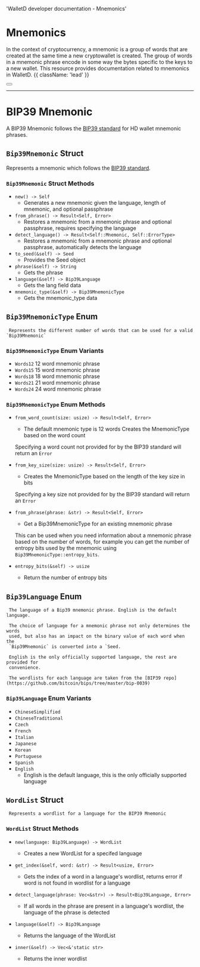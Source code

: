   'WalletD developer documentation - Mnemonics'
  
# Mnemonics

In the context of cryptocurrency, a mnemonic is a group of words that are created at the same time a new cryptowallet is created. 
The group of words in a mnemonic phrase encode in some way the bytes specific to the keys to a new wallet. This resource provides documentation related to mnemonics in WalletD. {{ className: 'lead' }}

<div className="not-prose">
  <Button
    href="/mnemonics_guide"
    variant="text"
    arrow="right"
    children="Check out our guide to using mnemonics in WalletD for examples"
  />
</div>

---

# BIP39 Mnemonic

A BIP39 Mnemonic follows the [BIP39 standard](https://github.com/bitcoin/bips/blob/master/bip-0039.mediawiki) for HD wallet mnemonic phrases.

## `Bip39Mnemonic` Struct  
   Represents a mnemonic which follows the [BIP39 standard](https://github.com/bitcoin/bips/blob/master/bip-0039.mediawiki).
### `Bip39Mnemonic` Struct Methods
- `new() -> Self` 
	 -	 Generates a new mnemonic given the language, length of mnemonic, and
	 optional passphrase
- `from_phrase() -> Result<Self, Error>` 
	 -	 Restores a mnemonic from a mnemonic phrase and optional passphrase,
	 requires specifying the language
- `detect_language() -> Result<Self::Mnemonic, Self::ErrorType> `
	 -	 Restores a mnemonic from a mnemonic phrase and optional passphrase,
	 automatically detects the language
- `to_seed(&self) -> Seed` 
	 -	 Provides the Seed object
- `phrase(&self) -> String` 
	 -	 Gets the phrase
- `language(&self) -> Bip39Language` 
	 -	 Gets the lang field data
- `mnemonic_type(&self) -> Bip39MnemonicType` 
	 -	 Gets the mnemonic_type data

## `Bip39MnemonicType` Enum
 	 Represents the different number of words that can be used for a valid `Bip39Mnemonic`

### `Bip39MnemonicType` Enum Variants
- `Words12` 12 word mnemonic phrase
- `Words15` 15 word mnemonic phrase
- `Words18` 18 word mnemonic phrase
- `Words21` 21 word mnemonic phrase
- `Words24` 24 word mnemonic phrase

### `Bip39MnemonicType` Enum Methods

- `from_word_count(size: usize) -> Result<Self, Error>` 
	 -	 The default mnemonic type is 12 words
	 Creates the MnemonicType based on the word count
	
	 Specifying a word count not provided for by the BIP39 standard will
	 return an `Error`
	
	
- `from_key_size(size: usize) -> Result<Self, Error>` 
	 -	 Creates the MnemonicType based on the length of the key size in bits
	
	 Specifying a key size not provided for by the BIP39 standard will return
	 an `Error`
	
	
- `from_phrase(phrase: &str) -> Result<Self, Error>` 
	 -	 Get a Bip39MnemonicType for an existing mnemonic phrase
	
	 This can be used when you need information about a mnemonic phrase based
	 on the number of words, for example you can get the number of entropy bits used by the mnemonic
	 using `Bip39MnemonicType::entropy_bits`.
	
	
- `entropy_bits(&self) -> usize` 
	 -	 Return the number of entropy bits

## `Bip39Language` Enum
	 The language of a Bip39 mnemonic phrase. English is the default language.
	
	 The choice of language for a mnemonic phrase not only determines the words
	 used, but also has an impact on the binary value of each word when the
	 `Bip39Mnemonic` is converted into a `Seed.
	
	 English is the only officially supported language, the rest are provided for
	 convenience.
	
	 The wordlists for each language are taken from the [BIP39 repo](https://github.com/bitcoin/bips/tree/master/bip-0039)

### `Bip39Language` Enum Variants

- `ChineseSimplified`
- `ChineseTraditional`
- `Czech`
- `French`
- `Italian`
- `Japanese`
- `Korean`
- `Portuguese`
- `Spanish`
- `English`
  - English is the default language, this is the only officially supported language

## `WordList` Struct
	 Represents a wordlist for a language for the BIP39 Mnemonic

### `WordList` Struct Methods
- `new(language: Bip39Language) -> WordList` 
	 -	 Creates a new WordList for a specifed language

- `get_index(&self, word: &str) -> Result<usize, Error>` 
	 -	 Gets the index of a word in a language's wordlist, returns error if word
	 is not found in wordlist for a language

- `detect_language(phrase: Vec<&str>) -> Result<Bip39Language, Error>` 
	 -	 If all words in the phrase are present in a language's wordlist, the
	 language of the phrase is detected

- `language(&self) -> Bip39Language` 
	 -	 Returns the language of the WordList

- `inner(&self) -> Vec<&'static str>` 
	 -	 Returns the inner wordlist
